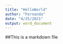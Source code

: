 ```yaml
---
title: "HelloWorld"
author: "Fernanda"
date: "4/25/2021"
output: word_document
---
```

##This is a markdown file
